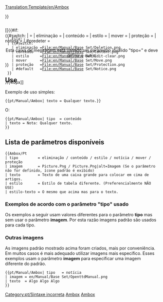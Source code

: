 <noinclude>[[Translation:Template/en/Ambox]]</noinclude><!-- 
     Adaptação da predefinição wiki '''Ambox'''

--><includeonly><div style="{{#IF: {{{estilo|}}} | {{{estilo}}} | margin: 0px 10% 0px 10%; border: 1px solid #aaa; border-left: 10px solid {{#switch:{{{tipo|}}} 
  | eliminação =#b22222;
  | conteúdo   =#f28500;
  | estilo     =#f4c430;
  | mover      =#9932cc;
  | proteção   =#bba;
  | #default   =#1e90ff;
}} padding: 4px 8px; background:#efefef; min-height: 44px;">}}
<div style="position: absolute;">[[{{#if:{{{imagem|}}}
  | File:{{{imagem}}}
  | {{#switch:{{{tipo|}}}
    | eliminação =File:en/Manual/Base Set/Deletion.png
    | conteúdo   =File:en/Manual/Base Set/Content.png
    | estilo     =File:en/Manual/Base Set/Edit-clear.png
    | mover      =File:en/Manual/Base Set/Move.png
    | proteção   =File:en/Manual/Base Set/Protection.png
    | #default   =File:en/Manual/Base Set/Notice.png
  }}
}}|40px]]</div>
<div style="border: none; padding: 2px 2px 2px 62px;">
<span style="{{#IF: {{{estilo-texto|}}} | {{{estilo-texto}}} | }}"> {{{texto|}}} </span>
</div></div><!-- 
para detectar e reportar o uso defeituosos "tipo" parâmetro:
-->{{#switch:{{{tipo|}}}
|            = <!-- Não escreva nada também é uma entrada válida --> 
| eliminação =
| conteúdo   = 
| estilo     =
| mover      =
| proteção   =
| notícia    =
| #predeter  = <div style="text-align: center;">Esta caixa de mensagem está usando um parâmetro inválido "tipo={{{tipo|}}}" e deve definir o outro.</div>[[Category:pt/Sintaxe incorreta]]
}}</includeonly><noinclude>

==Use==
Exemplo de uso simples:

<pre>
{{pt/Manual/Ambox| texto = Qualquer texto.}}
</pre>
{{pt/Manual/Ambox| texto = Qualquer texto.}}
O:
<pre>
{{pt/Manual/Ambox| tipo  = conteúdo
| texto = Nota: Qualquer texto.
}}
</pre>
{{pt/Manual/Ambox| tipo  = conteúdo | texto = Nota: Qualquer texto.}}

== Lista de parâmetros disponíveis ==
<pre>
{{Ambox/Pt
| tipo         = eliminação / conteúdo / estilo / notícia / mover / proteção
| imagem       = Picture.Png / Picture.Png|alt=Imagem (Se o parâmetro não for definido, ícone padrão é exibido)
| texto        = Texto de uma caixa grande para colocar em cima de artigos.
| estilo       = Estilo de tabela diferente. (Preferencialmente NÃO USE)
| estilo-texto = O mesmo que acima mas para o texto.
</pre>

=== Exemplos de acordo com o parâmetro "tipo" usado ===
Os exemplos a seguir usam valores diferentes para o parâmetro '''tipo''' mas sem usar o parâmetro '''imagem'''. Por esta razão imagens padrão são usados para cada tipo.

{{pt/Manual/Ambox| tipo  = eliminação
| texto = tipo=<u>eliminação</u> – Indicações para eliminação, como {{en/S|pt/Eliminação}}.
}}
{{pt/Manual/Ambox| tipo  = conteúdo
| texto = tipo=<u>conteúdo</u> – Informações sobre o conteúdo da página, como {{en/S|pt/Aviso}} o {{en/S|pt/Desatualizado}}.
}}
{{pt/Manual/Ambox| tipo  = estilo
| texto = tipo=<u>estilo</u> – Informações sobre o estilo, como {{en/S|pt/Corrigir}} o {{en/S|pt/Manual/Tradução}}.
}}
{{pt/Manual/Ambox| tipo  = notícia
| texto = tipo=<u>notícia</u> – Notícias sobre o tema do artigo, como {{en/S|pt/Manual/Nota}} o {{en/S|pt/Evento atual}}.
}}
{{pt/Manual/Ambox| tipo  = mover
| texto = tipo=<u>mover</u> – Propostas para juntar, separar ou mover o artigo, como {{en/S|pt/Dividir}}.
}}
{{pt/Manual/Ambox| tipo  = proteção
| texto = tipo=<u>proteção</u> – Proteção dos artigos, como {{en/S|pt/Histórico}}.
}}

=== Outras imagens ===
As imagens padrão mostrado acima foram criados, mais por conveniência. Em muitos casos é mais adequado utilizar imagens mais específico. Esses exemplos usam o parâmetro '''imagem''' para especificar uma imagem diferente do padrão.

<pre>{{pt/Manual/Ambox| tipo   = notícia
| imagem = en/Manual/Base Set/OpenttdManual.png
| texto  = Algo Algo Algo 
}}</pre>

{{pt/Manual/Ambox| tipo   = notícia
| imagem = en/Manual/Base Set/OpenttdManual.png
| texto  = Algo Algo Algo 
}}

[[Category:pt/Predefinição|Ambox]][[Category:pt/Caixas de mensagens|Ambox]]
</noinclude><!--

  CSS if the option will become available

/* Article message box styles */
table.ambox {
    margin: 0px 10%;   /* 10% = Will not overlap with other elements */
    border: 1px solid #aaa; 
    border-left: 10px solid #1e90ff;    /* Default "notice" blue */
    background: #fbfbfb; 
}
table.ambox + table.ambox {   /* Single border between stacked boxes. */
    margin-top: -1px;
}
.ambox th.mbox-text, 
.ambox td.mbox-text {            /* The message body cell(s) */
    padding: 0.25em 0.5em;       /* 0.5em left/right */
}
.ambox td.mbox-image {           /* The left image cell */
    padding: 2px 0 2px 0.5em;    /* 0.5em left, 0px right */
}
.ambox td.mbox-imageright {      /* The right image cell */
    padding: 2px 0.5em 2px 0;    /* 0px left, 0.5em right */
}

table.ambox-notice {
    border-left: 10px solid #1e90ff;    /* Blue */
}
table.ambox-speedy {
    border-left: 10px solid #b22222;    /* Red */
    background: #fee;                   /* Pink */
}
table.ambox-delete {
    border-left: 10px solid #b22222;    /* Red */
}
table.ambox-content {
    border-left: 10px solid #f28500;    /* Orange */
}
table.ambox-style {
    border-left: 10px solid #f4c430;    /* Yellow */
}
table.ambox-move {
    border-left: 10px solid #9932cc;    /* Purple */
}
table.ambox-protection {
    border-left: 10px solid #bba;       /* Gray-gold */
}
-->